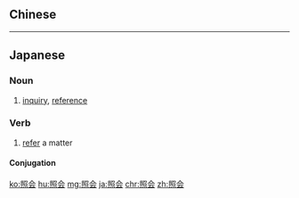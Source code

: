 {{also|照會}}
==Chinese==
{{zh-see|照會}}

----

==Japanese==
{{ja-kanjitab|しょう|かい|yomi=on}}

===Noun===
{{ja-noun|しょうかい}}

# [[inquiry]], [[reference]]

===Verb===
{{ja-verb-suru|しょうかい}}

# [[refer]] a matter

====Conjugation====
{{ja-suru|しょうかい}}

[[ko:照会]]
[[hu:照会]]
[[mg:照会]]
[[ja:照会]]
[[chr:照会]]
[[zh:照会]]
